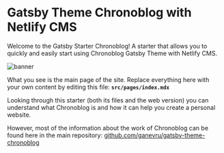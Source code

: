 # Gatsby Theme Chronoblog with Netlify CMS

Welcome to the Gatsby Starter Chronoblog! A starter that allows you to quickly and easily start using Chronoblog Gatsby Theme with Netlify CMS.

![banner](./banner.png)

What you see is the main page of the site. Replace everything here with your own content by editing this file: **`src/pages/index.mdx`**

Looking through this starter (both its files and the web version) you can understand what Chronoblog is and how it can help you create a personal website.

However, most of the information about the work of Chronoblog can be found here in the main repository: [github.com/ganevru/gatsby-theme-chronoblog](https://github.com/Ganevru/gatsby-theme-chronoblog)

<p>&nbsp;</p>
<FeedSearch />
<Tags />
<FeedItems />
